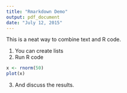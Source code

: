 ```yaml
---
title: "Rmarkdown Demo"
output: pdf_document
date: "July 12, 2015"
---
```


This is a neat way to combine text and R code.

1.  You can create lists
2.  Run R code

```r
x <- rnorm(50)
plot(x)
```

3.  And discuss the results.
